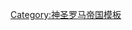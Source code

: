 {{navbox
| name  = 施瓦本行政圈
| title = {{flag|Holy Roman Empire}}{{link-en|施瓦本行政圈|Swabian Circle}} (1500–1806)
| state    = {{{state|autocollapse}}}
| listclass = hlist
| imagestyle = padding: 0.5em;
| image = [[File:Locator Swabian Circle.svg|150px|Map indicating the Swabian Circle of the Holy Roman Empire]]

| group1 = [[采邑主教|主教采邑]]
|  list1 =
* {{link-en|奥格斯堡采邑主教区|Prince-Bishopric of Augsburg|奥格斯堡}}
* {{link-en|康斯坦茨采邑主教区|Prince-Bishopric of Constance|康斯坦茨}}
* {{link-en|埃尔旺根修道院|Ellwangen Abbey|埃尔旺根}}
* {{link-en|肯普滕修道院|Imperial Abbey of Kempten|肯普滕}}
* {{link-en|林道修道院|Lindau Abbey|林道}}
|
| group2 = 世俗诸侯
|  list2 =
* [[巴登藩侯國|巴登]]
* {{link-en|布豪修道院|Buchau Abbey|布豪}}
* [[海利根贝格_(巴登-符腾堡州)|海利根贝格]]
* [[霍亨索倫-黑興根親王國|霍亨索倫-黑興根]]
* [[克莱特高]]
* [[列支敦士登]]
* {{link-de|滕根伯国|Grafschaft Tengen|滕根}}
* [[瓦尔德堡]]
** [[Waldburg-Scheer|Scheer]]
** [[Waldburg-Trauchburg|Trauchburg]]
** [[Waldburg-Waldsee|Waldsee]]
** [[Waldburg-Wolfegg|Wolfegg]]
** [[Waldburg-Wurzach|Wurzach]]
** [[Waldburg-Zeil|Zeil]]
* {{link-en|符腾堡公国|Duchy of Württemberg|符腾堡|nocat=yes}}
|
| group3 = [[采邑修道院长|修道院长采邑]]
|  list3 =
* {{link-en|拜恩特修道院|Baindt Abbey|拜恩特}}
* {{link-en|布豪修道院|Buchau Abbey|布豪}}
* {{link-en|埃尔兴根修道院|Elchingen Abbey|埃尔兴根}}
* {{link-en|根根巴赫修道院|Gengenbach Abbey|根根巴赫}}
* {{link-en|古滕采尔修道院|Gutenzell Abbey|古滕采尔}}
* {{link-en|赫格巴赫修道院|Heggbach Abbey|赫格巴赫}}
* {{link-en|伊尔塞修道院|Irsee Abbey|伊尔塞}}
* {{link-en|凯斯海姆修道院|Kaisheim Abbey|凯斯海姆}}
* [[Commandry of Mainau|Mainau]]
* [[Marchtal Abbey|Marchtal]]
* {{link-en|内勒斯海姆修道院|Neresheim Abbey|内勒斯海姆}}
* {{link-en|奥克森豪森修道院|Ochsenhausen Abbey|奥克森豪森}}
* {{link-en|彼得斯豪森修道院|Petershausen Abbey|彼得斯豪森}}
* {{link-en|罗根堡修道院|Roggenburg Abbey|罗根堡}}
* {{link-en|罗特河畔罗特修道院|Rot an der Rot Abbey|罗特}}
* {{link-en|罗滕明斯特修道院|Rottenmünster Abbey|罗滕明斯特}}
* [[Salem Abbey|Salmanweiler]]
* {{link-en|伊斯尼的圣乔治修道院|St. George's Abbey, Isny|伊斯尼的圣乔治}}
* {{link-en|舒森里德修道院|Schussenried Abbey|舒森里德}}
* {{link-en|瑟夫林根修道院|Söflingen Abbey|瑟夫林根}}
* {{link-en|乌尔斯贝格修道院|Ursberg Abbey|乌尔斯贝格}}
* {{link-en|魏恩加滕修道院|Weingarten Abbey|魏恩加滕}}
* [[Weissenau Abbey|Weißenau]]
* {{link-en|魏滕豪森修道院|Wettenhausen Abbey|魏滕豪森}}
* {{link-en|茨维法尔滕修道院|Zwiefalten Abbey|茨维法尔滕}}
|
| group4 = 伯爵<br />领主
|  list4 =
* [[阿尔茨豪森]]
* {{link-en|巴尔 (巴伐利亚)|Baar, Swabia|巴尔}}
* [[邦多夫]]
* {{link-en|埃伯尔施泰因伯国|County of Eberstein|埃伯尔施泰因}}
* {{link-en|霍恩施泰因 (罗伊特林根县)|Hohenstein (Reutlingen)|霍恩施泰因}}
* [[Lordship of Eglofs|Eglofs]]
* [[富格尔家族|富格尔]]
** [[Fugger (Line of Jakob)|Jakob]]
** [[Fugger (Line of Johann)|Johann]]
** [[Fugger (Line of Markus)|Markus]]
* [[贡德尔芬根]]
* {{link-de|古滕施泰因 (锡格马林根)|Gutenstein (Sigmaringen)|古滕施泰因}}
* [[Lordship of Hausen|Hausen]]
* [[海利根贝格_(巴登-符腾堡州)|海利根贝格]]
* [[霍恩埃姆斯]]
* [[Hohengeroldseck]]
* [[霍亨索伦-锡格马林根侯国|霍亨索伦-锡格马林根]]
* [[谢尔克林根|Justingen]]
* [[Kinzigerthal]]
* {{link-en|柯尼塞格-奥伦多夫|Königsegg-Aulendorf}}
* [[盧斯特瑙]]
* [[梅斯基希]]
* [[明德尔海姆]] / [[Schwabegg]]
* [[上迪兴根]]
* [[巴伐利亚州厄廷根|厄廷根]]
** [[Öttingen-Baldern|Baldern]]
** [[House of Oettingen-Oettingen|Öttingen]]
** [[House of Oettingen-Wallerstein|Wallerstein]]
* {{link-en|雷希贝格和罗登洛文|Rechberg and Rothenlöwen|雷希贝格}}
* {{link-en|柯尼塞格-罗滕费尔斯|Königsegg-Rothenfels}}
* [[施蒂林根|施蒂林根和霍亨赫文]]
* [[泰特南]] / [[朗根阿根]]
* [[坦豪森_(巴伐利亞州)|坦豪森]]
* [[维森施泰格]]
|
| group5 = [[帝国自由城市|自由城市]]
|  list5 =
* [[阿倫 (巴登-符騰堡州)|阿倫]]
* [[奥格斯堡]]
* [[里斯河畔比伯拉赫|比伯拉赫]]
* [[博普芬根]]
* [[巴特布豪|布豪]]
* [[腓特烈港_(德国)|布赫霍恩]]
* [[丁克尔斯比尔]]
* [[埃斯林根]]
* [[根根巴赫]]
* [[布伦茨河畔京根|京根]]
* [[海尔布隆]]
* [[阿尔高地区伊斯尼|伊斯尼]]
* [[考夫博伊伦]]
* {{link-en|肯普滕自由市|Free Imperial City of Kempten|肯普滕}}
* [[阿尔高地区洛伊特基希|洛伊特基希]]
* [[林道 (城市)|林道]]
* [[梅明根]]
* [[讷德林根]]
* [[奥芬堡]]
* [[普富伦多夫]]
* [[拉芬斯堡]]
* [[罗伊特林根]]
* [[罗特韦尔]]
* [[施瓦本格明德]]
* [[施韦比施哈尔]]
* [[于伯林根]]
* {{link-en|乌尔姆自由市|Free Imperial City of Ulm|乌尔姆}}
* [[阿尔高地区旺根|旺根]]
* [[魏尔代施塔特|魏尔]]
* [[巴特温普芬|温普芬]]
* [[哈默斯河畔采尔|采尔]]
|
|below =
}}<noinclude>
{{collapsible option}}

[[Category:神圣罗马帝国模板]]
</noinclude>